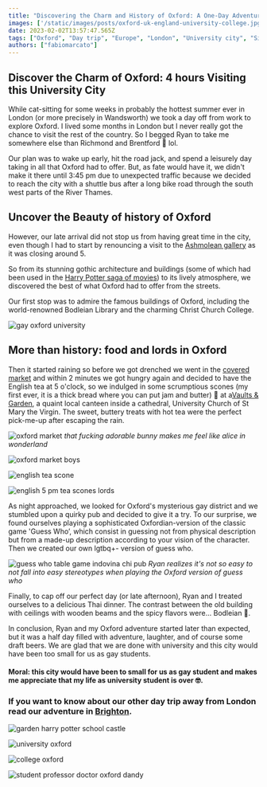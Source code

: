 ```yaml
---
title: "Discovering the Charm and History of Oxford: A One-Day Adventure"
images: ['/static/images/posts/oxford-uk-england-university-college.jpg']
date: 2023-02-02T13:57:47.565Z
tags: ["Oxford", "Day trip", "Europe", "London", "University city", "Sightseeing", "Architecture", "Harry Potter", "Markets", "Tea and scones", "Thai food", "LGBTQ+", "Guess Who game", "Pub culture", "British culture", "History", "Travel", "Adventure", "Summer", "Brighton"]
authors: ["fabiomarcato"]
---
```

## Discover the Charm of Oxford: 4 hours Visiting this University City

While cat-sitting for some weeks in probably the hottest summer ever in London (or more precisely in Wandsworth) we took a day off from work to explore Oxford. I lived some months in London but I never really got the chance to visit the rest of the country. So I begged Ryan to take me somewhere else than Richmond and Brentford 🙊 lol.

Our plan was to wake up early, hit the road jack, and spend a leisurely day taking in all that Oxford had to offer. But, as fate would have it, we didn't make it there until 3:45 pm due to unexpected traffic because we decided to reach the city with a shuttle bus after a long bike road through the south west parts of the River Thames.

## Uncover the Beauty of history of Oxford

However, our late arrival did not stop us from having great time in the city, even though I had to start by renouncing a visit to the [Ashmolean gallery](https://www.ashmolean.org/) as it was closing around 5.

So from its stunning gothic architecture and buildings (some of which had been used in the [Harry Potter saga of movies](https://www.experienceoxfordshire.org/oxford-harry-potter/)) to its lively atmosphere, we discovered the best of what Oxford had to offer from the streets.

Our first stop was to admire the famous buildings of Oxford, including the world-renowned Bodleian Library and the charming Christ Church College.

![gay oxford university](https://res.cloudinary.com/dx4cuted1/image/upload/q_60/v1675715589/Berlin%202022/2022%20Oxford%20filtered/oxford_uk_england_university_college_4_fkwexe.jpg)

## More than history: food and lords in Oxford

Then it started raining so before we got drenched we went in the [covered market](https://oxford-coveredmarket.co.uk/) and within 2 minutes we got hungry again and decided to have the English tea at 5 o'clock, so we indulged in some scrumptious scones (my first ever, it is a thick bread where you can put jam and butter) 🤤 at a[Vaults & Garden](https://www.thevaultsandgarden.com/), a quaint local canteen inside a cathedral, University Church of St Mary the Virgin. The sweet, buttery treats with hot tea were the perfect pick-me-up after escaping the rain.

![oxford market](https://res.cloudinary.com/dx4cuted1/image/upload/q_60/v1675715603/Berlin%202022/2022%20Oxford%20filtered/oxford_uk_england_university_college_2_dvrhxl.jpg)
*that fucking adorable bunny makes me feel like alice in wonderland*

![oxford market boys](https://res.cloudinary.com/dx4cuted1/image/upload/q_60/v1675715580/Berlin%202022/2022%20Oxford%20filtered/oxford_uk_england_university_college_3_iojghu.jpg)

![english tea scone](https://res.cloudinary.com/dx4cuted1/image/upload/q_60/v1675715600/Berlin%202022/2022%20Oxford%20filtered/oxford_uk_england_university_college_english_tea_5_jngsvb.jpg)

![english 5 pm tea scones lords](https://res.cloudinary.com/dx4cuted1/image/upload/q_60/v1675715604/Berlin%202022/2022%20Oxford%20filtered/oxford_uk_england_university_college_english_tea_6_qwchtw.jpg)

As night approached, we looked for Oxford's mysterious gay district and we stumbled upon a quirky pub and decided to give it a try. To our surprise, we found ourselves playing a sophisticated Oxfordian-version of the classic game 'Guess Who’, which consist in guessing not from physical description but from a made-up description according to your vision of the character. Then we created our own lgtbq+- version of guess who.

![guess who table game indovina chi pub](https://res.cloudinary.com/dx4cuted1/image/upload/q_60/v1675715601/Berlin%202022/2022%20Oxford%20filtered/oxford_uk_england_university_college_12_a59ti5.jpg)
*Ryan realizes it's not so easy to not fall into easy stereotypes when playing the Oxford version of guess who*

Finally, to cap off our perfect day (or late afternoon), Ryan and I treated ourselves to a delicious Thai dinner. The contrast between the old building with ceilings with wooden beams and the spicy flavors were... Bodleian 🤪.

In conclusion, Ryan and my Oxford adventure started later than expected, but it was a half day filled with adventure, laughter, and of course some draft beers. We are glad that we are done with university and this city would have been too small for us as gay students.

#### Moral: this city would have been to small for us as gay student and makes me appreciate that my life as university student is over 🤓.

### If you want to know about our other day trip away from London read our adventure in [Brighton](https://www.thefabryk.com/blog/brighton-uk/).

![garden harry potter school castle](https://res.cloudinary.com/dx4cuted1/image/upload/q_60/v1675715596/Berlin%202022/2022%20Oxford%20filtered/oxford_uk_england_university_college_1_dmad2z.jpg)

![university oxford](https://res.cloudinary.com/dx4cuted1/image/upload/q_60/v1675715591/Berlin%202022/2022%20Oxford%20filtered/oxford_uk_england_university_college_7_rljzsw.jpg)

![college oxford](https://res.cloudinary.com/dx4cuted1/image/upload/q_60/v1675715597/Berlin%202022/2022%20Oxford%20filtered/oxford_uk_england_university_college_11_hfy7c5.jpg)

![student professor doctor oxford dandy](https://res.cloudinary.com/dx4cuted1/image/upload/q_60/v1675715592/Berlin%202022/2022%20Oxford%20filtered/oxford_uk_england_university_college_9_stvkcu.jpg)